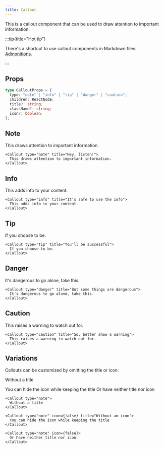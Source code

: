 ```yaml
---
title: Callout
---
```


This is a callout component that can be used to draw attention to important information.

:::tip{title="Hot tip"}

There's a shortcut to use callout components in Markdown files:
[Admonitions](../markdown/admonitions).

:::

## Props

```ts
type CalloutProps = {
  type: "note" | "info" | "tip" | "danger" | "caution";
  children: ReactNode;
  title?: string;
  className?: string;
  icon?: boolean;
};
```

## Note

<Callout type="note" title="Hey, listen!">
  This draws attention to important information.
</Callout>

```tsx
<Callout type="note" title="Hey, listen!">
  This draws attention to important information.
</Callout>
```

## Info

<Callout type="info" title="It's safe to use the info">
  This adds info to your content.
</Callout>

```tsx
<Callout type="info" title="It's safe to use the info">
  This adds info to your content.
</Callout>
```

## Tip

<Callout type="tip" title="You'll be successful">
  If you choose to be.
</Callout>

```tsx
<Callout type="tip" title="You'll be successful">
  If you choose to be.
</Callout>
```

## Danger

<Callout type="danger" title="But some things are dangerous">
  It's dangerous to go alone, take this.
</Callout>

```tsx
<Callout type="danger" title="But some things are dangerous">
  It's dangerous to go alone, take this.
</Callout>
```

## Caution

<Callout type="caution" title="So, better show a warning">
  This raises a warning to watch out for.
</Callout>

```tsx
<Callout type="caution" title="So, better show a warning">
  This raises a warning to watch out for.
</Callout>
```

## Variations

Callouts can be customized by omitting the title or icon:

<Callout type="note">Without a title</Callout>

<Callout type="note" icon={false} title="Without an icon">
  You can hide the icon while keeping the title
</Callout>

<Callout type="note" icon={false}>
  Or have neither title nor icon
</Callout>

```tsx
<Callout type="note">
  Without a title
</Callout>

<Callout type="note" icon={false} title="Without an icon">
  You can hide the icon while keeping the title
</Callout>

<Callout type="note" icon={false}>
  Or have neither title nor icon
</Callout>
```
